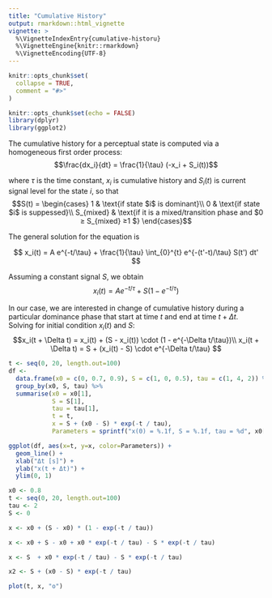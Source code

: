 ```yaml
---
title: "Cumulative History"
output: rmarkdown::html_vignette
vignette: >
  %\VignetteIndexEntry{cumulative-historu}
  %\VignetteEngine{knitr::rmarkdown}
  %\VignetteEncoding{UTF-8}
---
```


```r
knitr::opts_chunk$set(
  collapse = TRUE,
  comment = "#>"
)
```

```r
knitr::opts_chunk$set(echo = FALSE)
library(dplyr)
library(ggplot2)
```

The cumulative history for a perceptual state is computed via a homogeneous first order process:
$$\frac{dx_i}{dt} = \frac{1}{\tau} (-x_i + S_i(t))$$

where $\tau$ is the time constant, $x_i$ is cumulative history and $S_i(t)$ is current signal level for the state _i_, so that
$$S(t) = \begin{cases}
  1 & \text{if state $i$ is dominant}\\
  0 & \text{if state $i$ is suppessed}\\
  S_{mixed} & \text{if it is a mixed/transition phase and $0 ≥ S_{mixed} ≥1 $}
\end{cases}$$

The general solution for the equation is

$$
x_i(t) = A e^{-t/\tau} + \frac{1}{\tau} \int_{0}^{t} e^{-(t'-t)/\tau} S(t') dt'
$$

Assuming a constant signal $S$, we obtain
$$
x_i(t) = A e^{-t/\tau} + S (1 - e^{-t/\tau})
$$

In our case, we are interested in change of cumulative history during a particular dominance phase that start at time $t$ and end at time $t + \Delta t$. Solving for initial condition $x_i(t)$ and $S$:
$$x_i(t + \Delta t) = x_i(t) + (S - x_i(t)) \cdot (1 - e^{-\Delta t/\tau})\\
x_i(t + \Delta t) = S + (x_i(t) - S)  \cdot e^{-\Delta t/\tau}
$$


```r
t <- seq(0, 20, length.out=100)
df <- 
  data.frame(x0 = c(0, 0.7, 0.9), S = c(1, 0, 0.5), tau = c(1, 4, 2)) %>%
  group_by(x0, S, tau) %>%
  summarise(x0 = x0[1],
            S = S[1],
            tau = tau[1],
            t = t,
            x = S + (x0 - S) * exp(-t / tau),
            Parameters = sprintf("x(0) = %.1f, S = %.1f, tau = %d", x0[1], S[1], tau[1]))

ggplot(df, aes(x=t, y=x, color=Parameters)) + 
  geom_line() + 
  xlab("Δt [s]") +
  ylab("x(t + Δt)") + 
  ylim(0, 1)
```


```r
x0 <- 0.8
t <- seq(0, 20, length.out=100)
tau <- 2
S <- 0

x <- x0 + (S - x0) * (1 - exp(-t / tau))

x <- x0 + S - x0 + x0 * exp(-t / tau) - S * exp(-t / tau)

x <- S  + x0 * exp(-t / tau) - S * exp(-t / tau)

x2 <- S + (x0 - S) * exp(-t / tau)

plot(t, x, "o")
```
